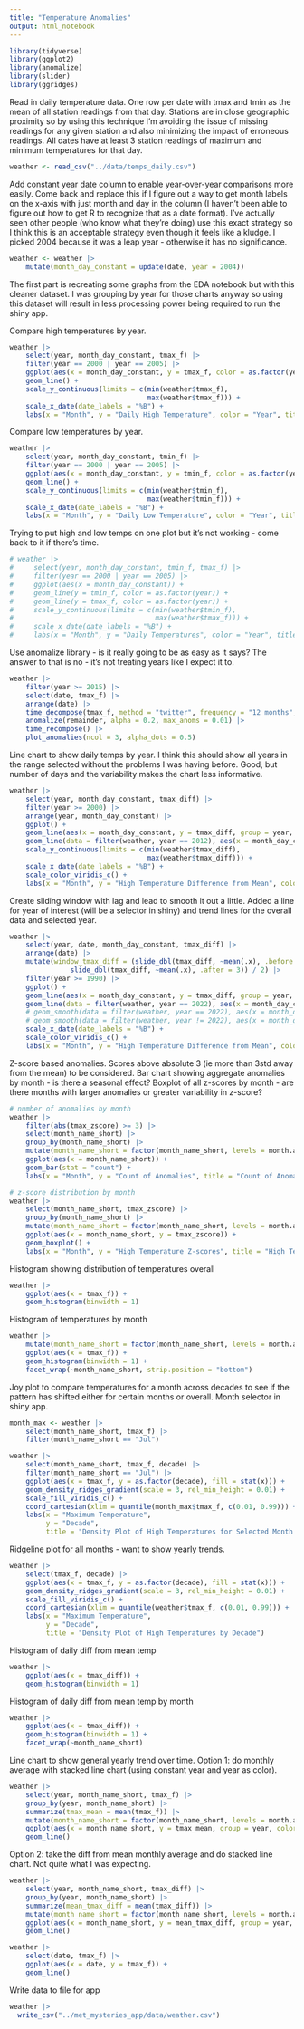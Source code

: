 ```yaml
---
title: "Temperature Anomalies"
output: html_notebook
---
```


```r
library(tidyverse)
library(ggplot2)
library(anomalize)
library(slider)
library(ggridges)
```

Read in daily temperature data. One row per date with tmax and tmin as the mean of all station readings from that day. Stations are in close geographic proximity so by using this technique I'm avoiding the issue of missing readings for any given station and also minimizing the impact of erroneous readings. All dates have at least 3 station readings of maximum and minimum temperatures for that day.
```r
weather <- read_csv("../data/temps_daily.csv")
```

Add constant year date column to enable year-over-year comparisons more easily. Come back and replace this if I figure out a way to get month labels on the x-axis with just month and day in the column (I haven't been able to figure out how to get R to recognize that as a date format).
I've actually seen other people (who know what they're doing) use this exact strategy so I think this is an acceptable strategy even though it feels like a kludge.
I picked 2004 because it was a leap year - otherwise it has no significance.
```r
weather <- weather |> 
    mutate(month_day_constant = update(date, year = 2004))
```

The first part is recreating some graphs from the EDA notebook but with this cleaner dataset. I was grouping by year for those charts anyway so using this dataset will result in less processing power being required to run the shiny app.

Compare high temperatures by year.
```r
weather |> 
    select(year, month_day_constant, tmax_f) |> 
    filter(year == 2000 | year == 2005) |> 
    ggplot(aes(x = month_day_constant, y = tmax_f, color = as.factor(year))) +
    geom_line() +
    scale_y_continuous(limits = c(min(weather$tmax_f),
                                  max(weather$tmax_f))) +
    scale_x_date(date_labels = "%B") +
    labs(x = "Month", y = "Daily High Temperature", color = "Year", title = "High Temperature by Day")
```

Compare low temperatures by year.
```r
weather |> 
    select(year, month_day_constant, tmin_f) |> 
    filter(year == 2000 | year == 2005) |> 
    ggplot(aes(x = month_day_constant, y = tmin_f, color = as.factor(year))) +
    geom_line() +
    scale_y_continuous(limits = c(min(weather$tmin_f),
                                  max(weather$tmin_f))) +
    scale_x_date(date_labels = "%B") +
    labs(x = "Month", y = "Daily Low Temperature", color = "Year", title = "Low Temperature by Day")
```

Trying to put high and low temps on one plot but it's not working - come back to it if there's time.
```r
# weather |> 
#     select(year, month_day_constant, tmin_f, tmax_f) |> 
#     filter(year == 2000 | year == 2005) |> 
#     ggplot(aes(x = month_day_constant)) +
#     geom_line(y = tmin_f, color = as.factor(year)) +
#     geom_line(y = tmax_f, color = as.factor(year)) +
#     scale_y_continuous(limits = c(min(weather$tmin_f),
#                                   max(weather$tmax_f))) +
#     scale_x_date(date_labels = "%B") +
#     labs(x = "Month", y = "Daily Temperatures", color = "Year", title = "High and Low Temperatures by Day")
```


Use anomalize library - is it really going to be as easy as it says?
The answer to that is no - it's not treating years like I expect it to.
```r
weather |> 
    filter(year >= 2015) |> 
    select(date, tmax_f) |> 
    arrange(date) |> 
    time_decompose(tmax_f, method = "twitter", frequency = "12 months", trend = "auto", merge = TRUE) |>  
    anomalize(remainder, alpha = 0.2, max_anoms = 0.01) |> 
    time_recompose() |>  
    plot_anomalies(ncol = 3, alpha_dots = 0.5)
```
Line chart to show daily temps by year. I think this should show all years in the range selected without the problems I was having before.
Good, but number of days and the variability makes the chart less informative.
```r
weather |> 
    select(year, month_day_constant, tmax_diff) |> 
    filter(year >= 2000) |> 
    arrange(year, month_day_constant) |> 
    ggplot() + 
    geom_line(aes(x = month_day_constant, y = tmax_diff, group = year, color = year)) + 
    geom_line(data = filter(weather, year == 2012), aes(x = month_day_constant, y = tmax_diff), color = "red") + 
    scale_y_continuous(limits = c(min(weather$tmax_diff),
                                  max(weather$tmax_diff))) +
    scale_x_date(date_labels = "%B") +
    scale_color_viridis_c() +
    labs(x = "Month", y = "High Temperature Difference from Mean", color = "Year", title = "High Temperature Differences from Mean by Day")
```

Create sliding window with lag and lead to smooth it out a little.
Added a line for year of interest (will be a selector in shiny) and trend lines for the overall data and selected year.
```r
weather |> 
    select(year, date, month_day_constant, tmax_diff) |> 
    arrange(date) |> 
    mutate(window_tmax_diff = (slide_dbl(tmax_diff, ~mean(.x), .before = 3) + 
               slide_dbl(tmax_diff, ~mean(.x), .after = 3)) / 2) |> 
    filter(year >= 1990) |> 
    ggplot() +
    geom_line(aes(x = month_day_constant, y = tmax_diff, group = year, color = year)) + 
    geom_line(data = filter(weather, year == 2022), aes(x = month_day_constant, y = tmax_diff), size = 0.9, color = "sienna3") + 
    # geom_smooth(data = filter(weather, year == 2022), aes(x = month_day_constant, y = tmax_diff), method = "lm", se = FALSE, color = "red") +
    # geom_smooth(data = filter(weather, year != 2022), aes(x = month_day_constant, y = tmax_diff), method = "lm", se = FALSE, color = "blue") +
    scale_x_date(date_labels = "%B") +
    scale_color_viridis_c() +
    labs(x = "Month", y = "High Temperature Difference from Mean", color = "Year", title = "High Temperature Difference from Mean by Day")


```

Z-score based anomalies. Scores above absolute 3 (ie more than 3std away from the mean) to be considered.
Bar chart showing aggregate anomalies by month - is there a seasonal effect?
Boxplot of all z-scores by month - are there months with larger anomalies or greater variability in z-score?
```r
# number of anomalies by month
weather |> 
    filter(abs(tmax_zscore) >= 3) |> 
    select(month_name_short) |> 
    group_by(month_name_short) |> 
    mutate(month_name_short = factor(month_name_short, levels = month.abb)) |> 
    ggplot(aes(x = month_name_short)) +
    geom_bar(stat = "count") +
    labs(x = "Month", y = "Count of Anomalies", title = "Count of Anomalies by Decade")
```
```r
# z-score distribution by month
weather |> 
    select(month_name_short, tmax_zscore) |> 
    group_by(month_name_short) |> 
    mutate(month_name_short = factor(month_name_short, levels = month.abb)) |> 
    ggplot(aes(x = month_name_short, y = tmax_zscore)) +
    geom_boxplot() +
    labs(x = "Month", y = "High Temperature Z-scores", title = "High Temperature Z-scores by Decade")
```


Histogram showing distribution of temperatures overall
```r
weather |> 
    ggplot(aes(x = tmax_f)) +
    geom_histogram(binwidth = 1)
```

Histogram of temperatures by month
```r
weather |> 
    mutate(month_name_short = factor(month_name_short, levels = month.abb)) |> 
    ggplot(aes(x = tmax_f)) +
    geom_histogram(binwidth = 1) +
    facet_wrap(~month_name_short, strip.position = "bottom")
```

Joy plot to compare temperatures for a month across decades to see if the pattern has shifted either for certain months or overall.
Month selector in shiny app.
```r
month_max <- weather |> 
    select(month_name_short, tmax_f) |> 
    filter(month_name_short == "Jul")

weather |> 
    select(month_name_short, tmax_f, decade) |> 
    filter(month_name_short == "Jul") |> 
    ggplot(aes(x = tmax_f, y = as.factor(decade), fill = stat(x))) +
    geom_density_ridges_gradient(scale = 3, rel_min_height = 0.01) +
    scale_fill_viridis_c() +
    coord_cartesian(xlim = quantile(month_max$tmax_f, c(0.01, 0.99))) +
    labs(x = "Maximum Temperature",
         y = "Decade",
         title = "Density Plot of High Temperatures for Selected Month by Decade")
```

Ridgeline plot for all months - want to show yearly trends.
```r
weather |> 
    select(tmax_f, decade) |> 
    ggplot(aes(x = tmax_f, y = as.factor(decade), fill = stat(x))) +
    geom_density_ridges_gradient(scale = 3, rel_min_height = 0.01) +
    scale_fill_viridis_c() +
    coord_cartesian(xlim = quantile(weather$tmax_f, c(0.01, 0.99))) +
    labs(x = "Maximum Temperature",
         y = "Decade",
         title = "Density Plot of High Temperatures by Decade")
```




Histogram of daily diff from mean temp
```r
weather |> 
    ggplot(aes(x = tmax_diff)) +
    geom_histogram(binwidth = 1)
```

Histogram of daily diff from mean temp by month
```r
weather |> 
    ggplot(aes(x = tmax_diff)) +
    geom_histogram(binwidth = 1) +
    facet_wrap(~month_name_short)
```

Line chart to show general yearly trend over time.
Option 1: do monthly average with stacked line chart (using constant year and year as color).
```r
weather |> 
    select(year, month_name_short, tmax_f) |> 
    group_by(year, month_name_short) |> 
    summarize(tmax_mean = mean(tmax_f)) |> 
    mutate(month_name_short = factor(month_name_short, levels = month.abb)) |>
    ggplot(aes(x = month_name_short, y = tmax_mean, group = year, color = year)) +
    geom_line()
```

Option 2: take the diff from mean monthly average and do stacked line chart.
Not quite what I was expecting.
```r
weather |> 
    select(year, month_name_short, tmax_diff) |> 
    group_by(year, month_name_short) |> 
    summarize(mean_tmax_diff = mean(tmax_diff)) |> 
    mutate(month_name_short = factor(month_name_short, levels = month.abb)) |> 
    ggplot(aes(x = month_name_short, y = mean_tmax_diff, group = year, color = year)) +
    geom_line()
```

```r
weather |> 
    select(date, tmax_f) |> 
    ggplot(aes(x = date, y = tmax_f)) +
    geom_line()
```















Write data to file for app
```r
weather |> 
  write_csv("../met_mysteries_app/data/weather.csv")
```